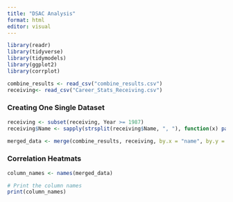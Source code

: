 ```yaml
---
title: "DSAC Analysis"
format: html
editor: visual
---
```


```r
library(readr)
library(tidyverse)
library(tidymodels)
library(ggplot2)
library(corrplot)
```

```r
combine_results <- read_csv("combine_results.csv")
receiving<- read_csv("Career_Stats_Receiving.csv")
```

### Creating One Single Dataset
```r
receiving <- subset(receiving, Year >= 1987)
receiving$Name <- sapply(strsplit(receiving$Name, ", "), function(x) paste(rev(x), collapse = " "))

merged_data <- merge(combine_results, receiving, by.x = "name", by.y = "Name", all = TRUE)


```

### Correlation Heatmats
```r
column_names <- names(merged_data)

# Print the column names
print(column_names)
```
```r

```

